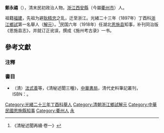 '''鄭永禧'''（{{bd|1866年||1931年||Zheng}}），清末民初政治人物。[[浙江|浙江]][[西安縣|西安縣]]（今屬[[衢州市|衢州市]]）人。

祖籍[[福建|福建]]，先祖为避[[耿精忠|耿精忠]]之乱，迁至浙江。光緒二十三年（1897年）丁酉科[[浙江|浙江]][[鄉試|鄉試]]第一名舉人（[[解元|解元]]）。<ref>《清秘述聞再續·卷一》</ref>民国六年（1918年）任湖北[[恩施县|恩施县]]知事，补刊同治版《恩施县志》，并就订正讹误，撰成《施州考古录》一书。

==參考文獻==
===注釋===
{{reflist}}

===書目===
*（清）[[法式善|法式善]]等，《清秘述聞三種》，[[中華書局|中華書局]]，清代史料筆記叢刊，ISBN：{{ISBN|7101017428}}。

{{DEFAULTSORT:Zheng}}
[[Category:光緒二十三年丁酉科舉人|Category:光緒二十三年丁酉科舉人]]
[[Category:清朝浙江鄉試解元|Category:清朝浙江鄉試解元]]
[[Category:中華民國恩施縣知事|Category:中華民國恩施縣知事]]
[[Category:衢州人|Category:衢州人]]
[[Category:鄭姓|永]]